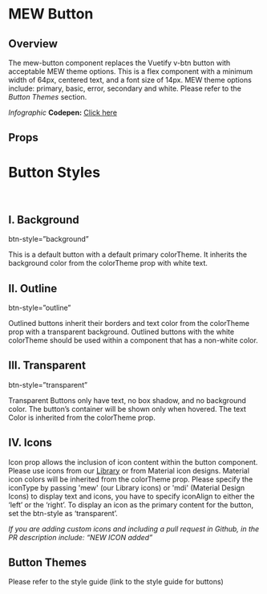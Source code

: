 
# MEW Button 

## Overview

The mew-button component replaces the Vuetify v-btn button with acceptable MEW theme options. This is a flex component with a minimum width of 64px, centered text, and a font size of 14px. 
MEW theme options include: primary, basic, error, secondary and white. 
Please refer to the *Button Themes* section.

*Infographic*
<b>Codepen:</b> <a target="_blank" href="https://codepen.io/gesseekur/pen/jOWGeeL" id="Bar">Click here</a>


## Props
<Props of={MewButton} />

# Button Styles

<br/>

## I. Background

btn-style=”background”

This is a default button with a default primary colorTheme. It inherits the background color from the colorTheme prop with white text.
<Preview><Story id="mewbutton--background-button" /></Preview>

## II. Outline

btn-style=”outline”

Outlined buttons inherit their borders and text color from the colorTheme prop with a transparent background. Outlined buttons with the white colorTheme should be used within a component that has a non-white color.

<Preview><Story id="mewbutton--outline-button" /></Preview>


## III. Transparent
btn-style=”transparent”

Transparent Buttons only have text, no box shadow, and no background color. The button’s container will be shown only when hovered. The text Color is inherited from the colorTheme prop.

<Preview><Story id="mewbutton--transparent-button" /></Preview>

## IV. Icons

Icon prop allows the inclusion of icon content within the button component. Please use icons from our <a href="https://myetherwallet.github.io/mew-components/?path=/story/mewicon--mew-icon">Library</a> or from Material icon designs.  Material icon colors will be inherited from the colorTheme prop. Please specify the iconType by passing 'mew' (our Library icons) or 'mdi' (Material Design Icons) to display text and icons, you have to specify iconAlign to either the ‘left’ or the ‘right’.
To display an icon as the primary content for the button, set the btn-style as ‘transparent’.

*If you are adding custom icons and including a pull request in Github, in the PR description include: “NEW ICON added”*

<Preview><Story id="mewbutton--icon-button" /></Preview>
<Preview><Story id="mewbutton--icon-title-button" /></Preview>


## Button Themes
Please refer to the style guide (link to the style guide for buttons)


